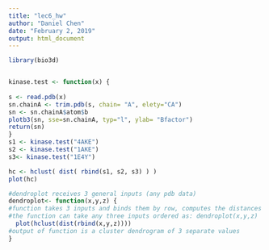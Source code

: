 ```yaml
---
title: "lec6_hw"
author: "Daniel Chen"
date: "February 2, 2019"
output: html_document
---
```


```r
library(bio3d)


kinase.test <- function(x) {
 
s <- read.pdb(x)
sn.chainA <- trim.pdb(s, chain= "A", elety="CA")
sn <- sn.chainA$atom$b
plotb3(sn, sse=sn.chainA, typ="l", ylab= "Bfactor")
return(sn)
}
s1 <- kinase.test("4AKE")
s2 <- kinase.test("1AKE")
s3<- kinase.test("1E4Y")
```



```r
hc <- hclust( dist( rbind(s1, s2, s3) ) )
plot(hc) 
```
```r
#dendroplot receives 3 general inputs (any pdb data)
dendroplot<- function(x,y,z) {
#function takes 3 inputs and binds them by row, computes the distances between rows of the data matrix, and creates a cluster dendrogram to visualize distances between the pdb data.
#the function can take any three inputs ordered as: dendroplot(x,y,z) 
  plot(hclust(dist(rbind(x,y,z))))
#output of function is a cluster dendrogram of 3 separate values
}
```


